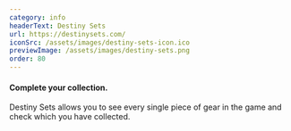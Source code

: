 ```yaml
---
category: info
headerText: Destiny Sets
url: https://destinysets.com/
iconSrc: /assets/images/destiny-sets-icon.ico
previewImage: /assets/images/destiny-sets.png
order: 80
---
```


#### Complete your collection.

Destiny Sets allows you to see every single piece of gear in the game
and check which you have collected.
